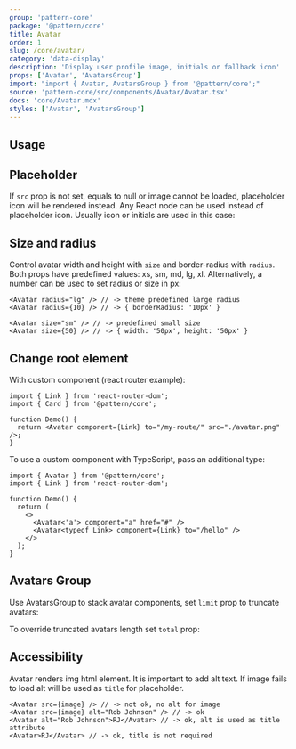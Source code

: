 ```yaml
---
group: 'pattern-core'
package: '@pattern/core'
title: Avatar
order: 1
slug: /core/avatar/
category: 'data-display'
description: 'Display user profile image, initials or fallback icon'
props: ['Avatar', 'AvatarsGroup']
import: "import { Avatar, AvatarsGroup } from '@pattern/core';"
source: 'pattern-core/src/components/Avatar/Avatar.tsx'
docs: 'core/Avatar.mdx'
styles: ['Avatar', 'AvatarsGroup']
---
```



## Usage

<Demo data={AvatarDemos.usage} />

## Placeholder

If `src` prop is not set, equals to null or image cannot be loaded, placeholder icon will be rendered instead.
Any React node can be used instead of placeholder icon. Usually icon or initials are used in this case:

<Demo data={AvatarDemos.placeholders} />

## Size and radius

<ControlDemo data={AvatarDemos.control} />

Control avatar width and height with `size` and border-radius with `radius`.
Both props have predefined values: xs, sm, md, lg, xl.
Alternatively, a number can be used to set radius or size in px:

```tsx
<Avatar radius="lg" /> // -> theme predefined large radius
<Avatar radius={10} /> // -> { borderRadius: '10px' }

<Avatar size="sm" /> // -> predefined small size
<Avatar size={50} /> // -> { width: '50px', height: '50px' }
```

## Change root element

<Demo data={AvatarDemos.link} />

With custom component (react router example):

```tsx
import { Link } from 'react-router-dom';
import { Card } from '@pattern/core';

function Demo() {
  return <Avatar component={Link} to="/my-route/" src="./avatar.png" />;
}
```

To use a custom component with TypeScript, pass an additional type:

```tsx
import { Avatar } from '@pattern/core';
import { Link } from 'react-router-dom';

function Demo() {
  return (
    <>
      <Avatar<'a'> component="a" href="#" />
      <Avatar<typeof Link> component={Link} to="/hello" />
    </>
  );
}
```

## Avatars Group

Use AvatarsGroup to stack avatar components, set `limit` prop to truncate avatars:

<Demo data={AvatarDemos.avatarsGroup} />

To override truncated avatars length set `total` prop:

<Demo data={AvatarDemos.total} />

## Accessibility

Avatar renders img html element. It is important to add alt text.
If image fails to load alt will be used as `title` for placeholder.

```tsx
<Avatar src={image} /> // -> not ok, no alt for image
<Avatar src={image} alt="Rob Johnson" /> // -> ok
<Avatar alt="Rob Johnson">RJ</Avatar> // -> ok, alt is used as title attribute
<Avatar>RJ</Avatar> // -> ok, title is not required
```
